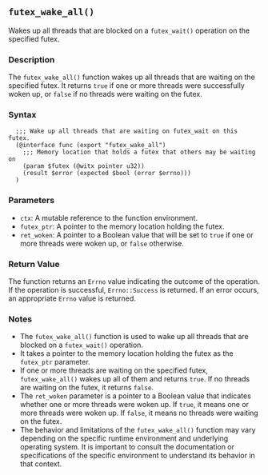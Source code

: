 ## `futex_wake_all()`

Wakes up all threads that are blocked on a `futex_wait()` operation on the specified futex.

### Description

The `futex_wake_all()` function wakes up all threads that are waiting on the specified futex. It returns `true` if one or more threads were successfully woken up, or `false` if no threads were waiting on the futex.

### Syntax

```ebnf
  ;;; Wake up all threads that are waiting on futex_wait on this futex.
  (@interface func (export "futex_wake_all")
    ;;; Memory location that holds a futex that others may be waiting on
    (param $futex (@witx pointer u32))
    (result $error (expected $bool (error $errno)))
  )
```
### Parameters

- `ctx`: A mutable reference to the function environment.
- `futex_ptr`: A pointer to the memory location holding the futex.
- `ret_woken`: A pointer to a Boolean value that will be set to `true` if one or more threads were woken up, or `false` otherwise.

### Return Value

The function returns an `Errno` value indicating the outcome of the operation. If the operation is successful, `Errno::Success` is returned. If an error occurs, an appropriate `Errno` value is returned.

### Notes

- The `futex_wake_all()` function is used to wake up all threads that are blocked on a `futex_wait()` operation.
- It takes a pointer to the memory location holding the futex as the `futex_ptr` parameter.
- If one or more threads are waiting on the specified futex, `futex_wake_all()` wakes up all of them and returns `true`. If no threads are waiting on the futex, it returns `false`.
- The `ret_woken` parameter is a pointer to a Boolean value that indicates whether one or more threads were woken up. If `true`, it means one or more threads were woken up. If `false`, it means no threads were waiting on the futex.
- The behavior and limitations of the `futex_wake_all()` function may vary depending on the specific runtime environment and underlying operating system. It is important to consult the documentation or specifications of the specific environment to understand its behavior in that context.
